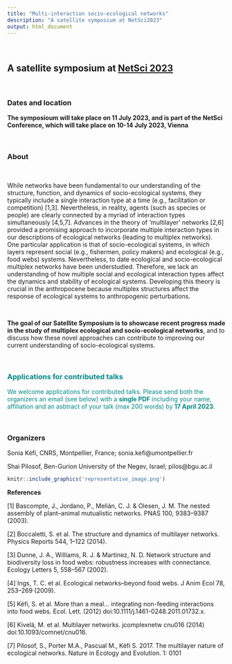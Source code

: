 ```yaml
---
title: "Multi-interaction socio-ecological networks"
description: "A satellite symposium at NetSci2023"
output: html_document
---
```


<br />

## A satellite symposium at [NetSci 2023](https://netsci2023.wixsite.com/netsci2023)

<br />

### Dates and location

**The symposioum will take place on 11 July 2023, and is part of the NetSci Conference, which will take place on 10-14 July 2023, Vienna**

<br />

### About

<br />

While networks have been fundamental to our understanding of the structure, function, and dynamics of socio-ecological systems, they typically include a single interaction type at a time (e.g., facilitation or competition) [1,3]. Nevertheless, in reality, agents (such as species or people) are clearly connected by a myriad of interaction types simultaneously [4,5,7]. Advances in the theory of ‘multilayer’ networks [2,6] provided a promising approach to incorporate multiple interaction types in our descriptions of ecological networks (leading to multiplex networks). One particular application is that of socio-ecological systems, in which layers represent social (e.g., fishermen, policy makers) and ecological (e.g., food webs) systems. Nevertheless, to date ecological and socio-ecological multiplex networks have been understudied. Therefore, we lack an understanding of how multiple social and ecological interaction types affect the dynamics and stability of ecological systems. Developing this theory is crucial in the anthropocene because multiplex structures affect the response of ecological systems to anthropogenic perturbations. 

<br />

**The goal of our Satellite Symposium is to showcase recent progress made in the study of multiplex ecological and socio-ecological networks**, and to discuss how these novel approaches can contribute to improving our current understanding of socio-ecological systems.

<br />

### <span style="color: DarkCyan;">Applications for contributed talks</span>

<span style="color: DarkCyan;">
We welcome applications for contributed talks. Please send both the organizers an email (see below) with a **single PDF** including your name, affiliation and an asbtract of your talk (max 200 words) by **17 April 2023**. </span>

<br />

### Organizers

Sonia Kéfi, CNRS, Montpellier, France; sonia.kefi@umontpellier.fr 

Shai Pilosof, Ben-Gurion University of the Negev, Israel; pilos@bgu.ac.il

```r
knitr::include_graphics('representative_image.png')
```
  
**References**

[1] Bascompte, J., Jordano, P., Melián, C. J. & Olesen, J. M. The nested assembly of plant–animal mutualistic networks. PNAS 100, 9383–9387 (2003).

[2] Boccaletti, S. et al. The structure and dynamics of multilayer networks. Physics Reports 544, 1–122 (2014).

[3] Dunne, J. A., Williams, R. J. & Martinez, N. D. Network structure and biodiversity loss in food webs: robustness increases with connectance. Ecology Letters 5, 558–567 (2002).

[4] Ings, T. C. et al. Ecological networks--beyond food webs. J Anim Ecol 78, 253–269 (2009).

[5] Kéfi, S. et al. More than a meal… integrating non-feeding interactions into food webs. Ecol. Lett. (2012) doi:10.1111/j.1461-0248.2011.01732.x.

[6] Kivelä, M. et al. Multilayer networks. jcomplexnetw cnu016 (2014) doi:10.1093/comnet/cnu016.

[7] Pilosof, S., Porter M.A., Pascual M., Kéfi S. 2017. The multilayer nature of ecological networks. Nature in Ecology and Evolution. 1: 0101
 



